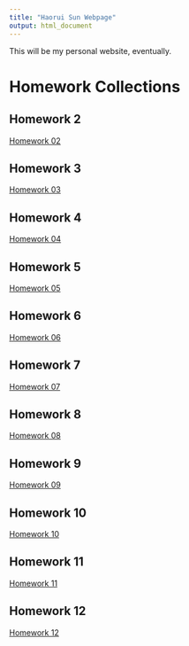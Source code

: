```yaml
---
title: "Haorui Sun Webpage"
output: html_document
---
```



This will be my personal website, eventually. 

# Homework Collections

## Homework 2
[Homework 02](Homework_02.html)

## Homework 3
[Homework 03](homework_3.html)

## Homework 4
[Homework 04](homework4.html)

## Homework 5
[Homework 05](homework5.html)

## Homework 6
[Homework 06](homework6.html)

## Homework 7
[Homework 07](homework7.html)

## Homework 8
[Homework 08](homework8.html)

## Homework 9
[Homework 09](homework9.html)

## Homework 10
[Homework 10](homework10.html)

## Homework 11
[Homework 11](homework11.html)

## Homework 12
[Homework 12](homework12.html)